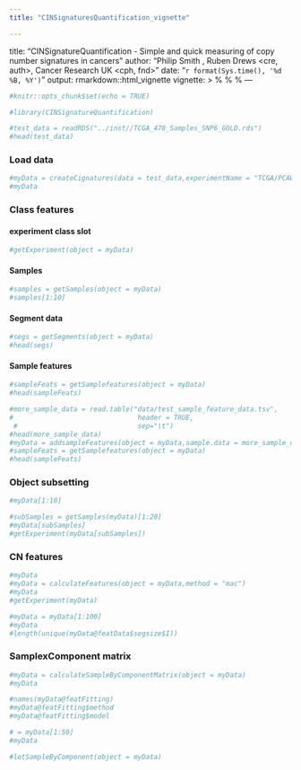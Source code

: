 ```yaml
---
title: "CINSignaturesQuantification_vignette"

---
```

title: "CINSignatureQuantification - Simple and quick measuring of copy number signatures in cancers"
author: "Philip Smith <cre>, Ruben Drews <cre, auth>, Cancer Research UK <cph, fnd>"
date: "`r format(Sys.time(), '%d %B, %Y')`"
output: rmarkdown::html_vignette
vignette: >
  %\VignetteIndexEntry{CINSignaturesQuantification_vignette}
  %\VignetteEngine{knitr::rmarkdown}
  %\VignetteEncoding{UTF-8}
---

```r
#knitr::opts_chunk$set(echo = TRUE)
```

```r
#library(CINSignatureQuantification)
```

```r
#test_data = readRDS("../inst//TCGA_478_Samples_SNP6_GOLD.rds")
#head(test_data)
```

### Load data

```r
#myData = createCignatures(data = test_data,experimentName = "TCGA/PCAWG overlap with dCIN")
#myData
```

### Class features

#### experiment class slot

```r
#getExperiment(object = myData)
```

#### Samples

```r
#samples = getSamples(object = myData)
#samples[1:10]
```

#### Segment data

```r
#segs = getSegments(object = myData)
#head(segs)
```
#### Sample features

```r
#sampleFeats = getSamplefeatures(object = myData)
#head(sampleFeats)
```

```r
#more_sample_data = read.table("data/test_sample_feature_data.tsv",
#                               header = TRUE,
 #                              sep="\t")
#head(more_sample_data)
#myData = addsampleFeatures(object = myData,sample.data = more_sample_data,id.col = "sample")
#sampleFeats = getSamplefeatures(object = myData)
#head(sampleFeats)
```
### Object subsetting

```r
#myData[1:10]
```

```r
#subSamples = getSamples(myData)[1:20]
#myData[subSamples]
#getExperiment(myData[subSamples])
```

### CN features

```r
#myData
#myData = calculateFeatures(object = myData,method = "mac")
#myData
#getExperiment(myData)
```

```r
#myData = myData[1:100]
#myData
#length(unique(myData@featData$segsize$I))
```

### SamplexComponent matrix
```r
#myData = calculateSampleByComponentMatrix(object = myData)
#myData
```

```r
#names(myData@featFitting)
#myData@featFitting$method
#myData@featFitting$model
```

```r
# = myData[1:50]
#myData
```

```r
#lotSampleByComponent(object = myData)
```

